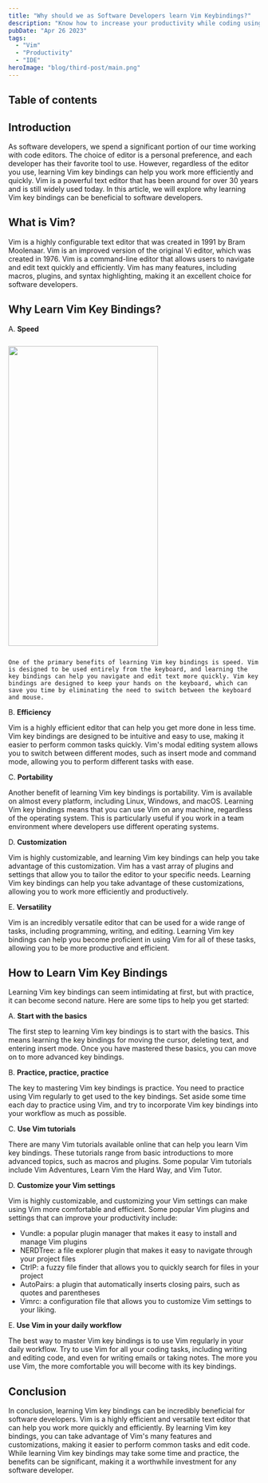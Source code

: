 ```yaml
---
title: "Why should we as Software Developers learn Vim Keybindings?"
description: "Know how to increase your productivity while coding using Vim Keybindings in your favourite text editors and IDEs"
pubDate: "Apr 26 2023"
tags: 
  - "Vim"
  - "Productivity"
  - "IDE"
heroImage: "blog/third-post/main.png"
---
```


## Table of contents

## Introduction

As software developers, we spend a significant portion of our time working with code editors. The choice of editor is a personal preference, and each developer has their favorite tool to use. However, regardless of the editor you use, learning Vim key bindings can help you work more efficiently and quickly. Vim is a powerful text editor that has been around for over 30 years and is still widely used today. In this article, we will explore why learning Vim key bindings can be beneficial to software developers.

## What is Vim?

Vim is a highly configurable text editor that was created in 1991 by Bram Moolenaar. Vim is an improved version of the original Vi editor, which was created in 1976. Vim is a command-line editor that allows users to navigate and edit text quickly and efficiently. Vim has many features, including macros, plugins, and syntax highlighting, making it an excellent choice for software developers.

## Why Learn Vim Key Bindings?

A. **Speed**



<img src={cat_typing} width="300px" height="600px" style="margin: 12px auto;" />

    One of the primary benefits of learning Vim key bindings is speed. Vim is designed to be used entirely from the keyboard, and learning the key bindings can help you navigate and edit text more quickly. Vim key bindings are designed to keep your hands on the keyboard, which can save you time by eliminating the need to switch between the keyboard and mouse.

B. **Efficiency**

Vim is a highly efficient editor that can help you get more done in less time. Vim key bindings are designed to be intuitive and easy to use, making it easier to perform common tasks quickly. Vim's modal editing system allows you to switch between different modes, such as insert mode and command mode, allowing you to perform different tasks with ease.

C. **Portability**

Another benefit of learning Vim key bindings is portability. Vim is available on almost every platform, including Linux, Windows, and macOS. Learning Vim key bindings means that you can use Vim on any machine, regardless of the operating system. This is particularly useful if you work in a team environment where developers use different operating systems.

D. **Customization**
    
Vim is highly customizable, and learning Vim key bindings can help you take advantage of this customization. Vim has a vast array of plugins and settings that allow you to tailor the editor to your specific needs. Learning Vim key bindings can help you take advantage of these customizations, allowing you to work more efficiently and productively.

E. **Versatility**
    
Vim is an incredibly versatile editor that can be used for a wide range of tasks, including programming, writing, and editing. Learning Vim key bindings can help you become proficient in using Vim for all of these tasks, allowing you to be more productive and efficient.

## How to Learn Vim Key Bindings

Learning Vim key bindings can seem intimidating at first, but with practice, it can become second nature. Here are some tips to help you get started:

A. **Start with the basics**
   
The first step to learning Vim key bindings is to start with the basics. This means learning the key bindings for moving the cursor, deleting text, and entering insert mode. Once you have mastered these basics, you can move on to more advanced key bindings.

B. **Practice, practice, practice**
   
The key to mastering Vim key bindings is practice. You need to practice using Vim regularly to get used to the key bindings. Set aside some time each day to practice using Vim, and try to incorporate Vim key bindings into your workflow as much as possible.

C. **Use Vim tutorials**
   
There are many Vim tutorials available online that can help you learn Vim key bindings. These tutorials range from basic introductions to more advanced topics, such as macros and plugins. Some popular Vim tutorials include Vim Adventures, Learn Vim the Hard Way, and Vim Tutor.

D. **Customize your Vim settings**

Vim is highly customizable, and customizing your Vim settings can make using Vim more comfortable and efficient. Some popular Vim plugins and settings that can improve your productivity include:

- Vundle: a popular plugin manager that makes it easy to install and manage Vim plugins
- NERDTree: a file explorer plugin that makes it easy to navigate through your project files
- CtrlP: a fuzzy file finder that allows you to quickly search for files in your project
- AutoPairs: a plugin that automatically inserts closing pairs, such as quotes and parentheses
- Vimrc: a configuration file that allows you to customize Vim settings to your liking.

E. **Use Vim in your daily workflow**

The best way to master Vim key bindings is to use Vim regularly in your daily workflow. Try to use Vim for all your coding tasks, including writing and editing code, and even for writing emails or taking notes. The more you use Vim, the more comfortable you will become with its key bindings.

## Conclusion

In conclusion, learning Vim key bindings can be incredibly beneficial for software developers. Vim is a highly efficient and versatile text editor that can help you work more quickly and efficiently. By learning Vim key bindings, you can take advantage of Vim's many features and customizations, making it easier to perform common tasks and edit code. While learning Vim key bindings may take some time and practice, the benefits can be significant, making it a worthwhile investment for any software developer.
